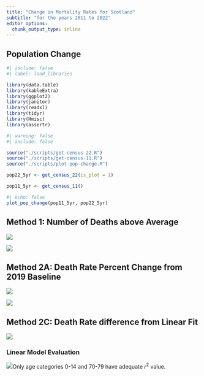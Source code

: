 ```yaml
---
title: "Change in Mortality Rates for Scotland"
subtitle: "for the years 2011 to 2022"
editor_options: 
  chunk_output_type: inline
---
```


## Population Change {#Pop-Change}

```r
#| include: false
#| label: load_libraries

library(data.table)
library(kableExtra)
library(ggplot2)
library(janitor)
library(readxl)
library(tidyr)
library(Hmisc)
library(assertr)
```

```r
#| warning: false
#| include: false

source("./scripts/get-census-22.R")
source("./scripts/get-census-11.R")
source("./scripts/plot-pop-change.R")

pop22_5yr <- get_census_22(is_plot = 1)

pop11_5yr <- get_census_11()

```

```r
#| echo: false
plot_pop_change(pop11_5yr, pop22_5yr)
```

## Method 1: Number of Deaths above Average

![](images/method_1.png)

![](figures/method1-diff-avg.jpeg)

## Method 2A: Death Rate Percent Change from 2019 Baseline

![](images/method_2A.png)

![](figures/method2a-xs_base.jpeg)

## Method 2C: Death Rate difference from Linear Fit

![](images/method_2C.png)

### Linear Model Evaluation

![](figures/linear_fit.jpeg)Only age categories 0-14 and 70-79 have adequate $r^2$ value.
